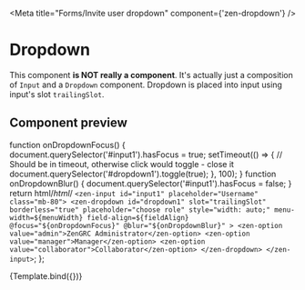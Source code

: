 
<Meta title="Forms/Invite user dropdown" component={'zen-dropdown'} />

# Dropdown

This component **is NOT really a component**. It's actually just a composition of `Input` and a `Dropdown` component. Dropdown is placed into input using input's slot `trailingSlot`.

## Component preview

  function onDropdownFocus() {
    document.querySelector('#input1').hasFocus = true;
    setTimeout(() => {
      // Should be in timeout, otherwise click would toggle - close it
      document.querySelector('#dropdown1').toggle(true);
    }, 100);
  }
  function onDropdownBlur() {
    document.querySelector('#input1').hasFocus = false;
  }
  return html/*html*/ `<zen-input id="input1" placeholder="Username" class="mb-80">
    <zen-dropdown
      id="dropdown1"
      slot="trailingSlot"
      borderless="true"
      placeholder="choose role"
      style="width: auto;"
      menu-width=${menuWidth}
      field-align=${fieldAlign}
      @focus="${onDropdownFocus}"
      @blur="${onDropdownBlur}"
    >
      <zen-option value="admin">ZenGRC Administrator</zen-option>
      <zen-option value="manager">Manager</zen-option>
      <zen-option value="collaborator">Collaborator</zen-option>
    </zen-dropdown>
  </zen-input>`;
};

<Preview>
  <Story
    name="button"
    args={{
      menuWidth: '220px',
      fieldAlign: 'right',
    }}
  >
    {Template.bind({})}
  </Story>
</Preview>

<Props story="button" />
